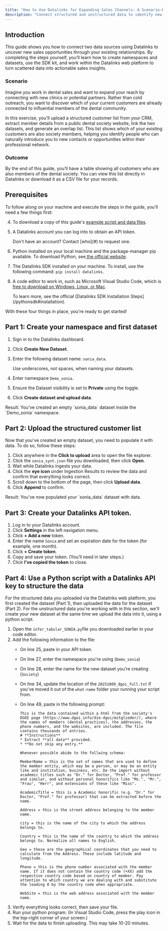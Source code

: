 ```yaml
---
title: "How to Use Datalinks for Expanding Sales Channels: A Scenario-Based Guide"
description: "Connect structured and unstructured data to identify new sales opportunities."
---
```


## Introduction

This guide shows you how to connect two data sources using Datalinks to uncover new sales opportunities through your existing relationships. By completing the steps yourself, you’ll learn how to create namespaces and datasets, use the SDK kit, and work within the Datalinks web platform to turn scattered data into actionable sales insights.

### Scenario

Imagine you work in dental sales and want to expand your reach by connecting with new clinics or potential partners. Rather than cold outreach, you want to discover which of your current customers are already connected to influential members of the dental community.

In this exercise, you’ll upload a structured customer list from your CRM, extract member details from a public dental society website, link the two datasets, and generate an overlap list. This list shows which of your existing customers are also society members, helping you identify people who can naturally introduce you to new contacts or opportunities within their professional network.

### Outcome

By the end of this guide, you’ll have a table showing all customers who are also members of the dental society. You can view this list directly in Datalinks or download it as a CSV file for your records.

## Prerequisites

To follow along on your machine and execute the steps in the guide, you’ll need a few things first:

4. To download a copy of this guide's [example script and data files](#).
1. A Datalinks account you can log into to obtain an API token. 

   <Info>
     Don't have an account? Contact [who](#) to request one. 
   </Info>
2. Python installed on your local machine and the package-manager pip available. To download Python, see[ the official website](https://www.python.org/downloads/).
3. The Datalinks SDK installed on your machine. To install, use the following command: `pip install datalinks`.
4. A code editor to work in, such as Microsoft Visual Studio Code, which is [free to download on Windows, Linux, or Mac](https://code.visualstudio.com/download).

   <Info>
     To learn more, see the official [Datalinks SDK Installation Steps](/pythonsdk#installation).
   </Info>

With these four things in place, you're ready to get started!

## Part 1: Create your namespace and first dataset

1. Sign in to the Datalinks dashboard.
2. Click **Create New Dataset**.
3. Enter the following dataset name: `sonia_data`.

   <Info>
     Use underscores, not spaces, when naming your datasets.
   </Info>
4. Enter namespace `Demo_sonia`.
5. Ensure the Dataset visibility is set to **Private** using the toggle.
6. Click **Create dataset and upload data**.

<Check>
  Result: You've created an empty `sonia_data` dataset inside the `Demo_sonia` namespace.
</Check>

## Part 2: Upload the structured customer list

Now that you've created an empty dataset, you need to populate it with data. To do so, follow these steps:

1. Click anywhere in the **Click to upload** area to open the file explorer.
2. Click the `sonia_synt.json` file you downloaded, then click **Open**.
3. Wait while Datalinks ingests your data.
4. Click the **eye icon** under Ingestion Results to review the data and confirm that everything looks correct.
5. Scroll down to the bottom of the page, then click **Upload data**.
6. Click **Append** to confirm.

<Check>
  Result: You've now populated your `sonia_data` dataset with data.
</Check>

## Part 3: Create your Datalinks API token.

1. Log in to your Datalinks account.
2. Click **Settings** in the left navigation menu.
3. Click **\+ Add a new** token.
4. Enter the name `Sonia` and set an expiration date for the token (for example, one month).
5. Click **\+ Create token**.
6. Copy and save your token. (You’ll need in later steps.)
7. Click **I’ve copied the token** to close.

## Part 4: Use a Python script with a Datalinks API key to structure the data

For the structured data you uploaded via the Datalinks web platform, you first created the dataset (Part 1), then uploaded the data for the dataset (Part 2). For the unstructured data you're working with in this section, we'll create your new dataset at the same time we upload the data into it, using a python script. 

1. Open the `infer_tabular_SONIA.py`file you downloaded earlier in your code editor.
1. Add the following information to the file:
   - On line 25, paste in your API token.
   - On line 27, enter the namespace you're using (`Demo_sonia`)
   - On line 28, enter the name for the new dataset you're creating (`Society`)
   - On line 34, update the location of the `20251009_dgoi_full.txt` if you've moved it out of the `what-name` folder your running your script from. 
   - On line 49, paste in the following prompt: 

     ```
     This is the data contained within a html from the society's DGOI page (https://www.dgoi.info/die-dgoi/mitglieder/), where the names of members (dental practices), the addresses, the phone numbers, and the websites, are included. The file contains thousands of entries. 
     # **Instructions**
     * Extract **all data** provided. 
     * **Do not skip any entry.**
     
     Whenever possible abide to the follwing schema:
     
     MemberName = this is the set of names that are used to define the member entity, which may be a person, or may be an entity like and institution, business, etc. Do the import without academic titles such as "Dr." for Doctor, "Prof." for professor and similar, and without personal honorifics like "Ms.", "Mr.", "Frau", "Herr", and extensions of these like "Miss".
     
     AcademicTitle = this is a Academic honorific (e.g. "Dr." for Doctor, "Prof." for professor) that can be extracted before the name.
     
     Address = this is the street address belonging to the member name.
     
     city = this is the name of the city to which the address belongs to.
     
     Country = this is the name of the country to which the address belongs to. Normalize all names to English.
     
     Geo = these are the geographical coordinates that you need to calculate from the Address. These include latitude and longitude.
     
     Phone = this is the phone number associated with the member name. If it does not contain the country code (+XX) add the respective country code based on country of member. Pay attention to which country we are dealing with and substitute the leading 0 by the country code when appropriate.
     
     WebSite = this is the web address associated with the member name.
     ```
3. Verify everything looks correct, then save your file.
4. Run your python program. (In Visual Studio Code, press the play icon in the top-right corner of your screen.)
5. Wait for the data to finish uploading. This may take 10-20 minutes.